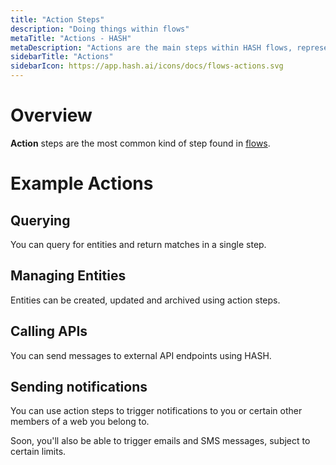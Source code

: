 ```yaml
---
title: "Action Steps"
description: "Doing things within flows"
metaTitle: "Actions - HASH"
metaDescription: "Actions are the main steps within HASH flows, representing those which actually 'result in an action' on behalf of a user."
sidebarTitle: "Actions"
sidebarIcon: https://app.hash.ai/icons/docs/flows-actions.svg
---
```


# Overview

**Action** steps are the most common kind of step found in [flows](/guide/flows).

# Example Actions<a id="#examples" />

## Querying

You can query for entities and return matches in a single step.

## Managing Entities<a id="#entities" />

Entities can be created, updated and archived using action steps.

## Calling APIs<a id="#api" />

You can send messages to external API endpoints using HASH.

## Sending notifications<a id="#notification" />

You can use action steps to trigger notifications to you or certain other members of a web you belong to.

Soon, you'll also be able to trigger emails and SMS messages, subject to certain limits.
